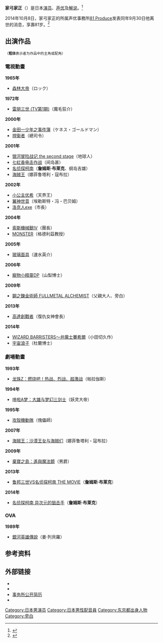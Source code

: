 {{藝人
| 姓名 = 家弓家正
| 類型 = 配音演员
| 圖片 =
| 圖片名稱 = 
| 圖片尺寸 = 
| 羅馬拼音 = Kayumi Iemasa 
| 本名 = 
| 暱稱 = 
| 出生日期 = {{birth date|1933|10|31}}
| 出生地點 = {{EOJ}}[[东京府|东京府]]
| 逝世日期 = {{death date and age|2014|9|30|1932|10|31}}
| 逝世地點 = {{JPN}}[[东京都|东京都]]
| 籍貫 = 
| 國籍 = {{JPN}}
| 配偶 = 
| 職業 = [[聲優|聲優]]、[[演员|演员]]、解说员
| 活躍年代 = 1956年—2014年
| 經紀公司 = 
| 代表作 = 日立 世界・惊奇发现！（解说）<br>詹姆斯·布莱克（[[名侦探柯南|名侦探柯南]]）
| 相關團體 = 
| 網站 =
| imdb = 
| 電視劇 =
}}

{{japanese|japanese=家弓 家正|kana=かゆみ いえまさ|romaji=Kayumi Iemasa}}

'''家弓家正'''（{{bd|1933年|10月31日|2014年|9月30日|Kayumi Iemasa}}）是日本[[演员|演员]]、[[声优|声优]]及[[旁白|解说]]。<ref>{{Cite web |url=http://www.allcinema.net/prog/show_p.php?num_p=114435 |title=家弓家正 のプロフィール - allcinema |accessdate=2014-08-02 |archive-date=2014-08-10 |archive-url=https://web.archive.org/web/20140810042302/http://www.allcinema.net/prog/show_p.php?num_p=114435 |dead-url=no }}</ref>

2014年10月8日，家弓家正的所属声优事務所[[81_Produce|81 Produce]]发表同年9月30日他离世的消息，享壽81岁。<ref>{{Cite web|url=http://nlab.itmedia.co.jp/nl/articles/1410/08/news123.html|title=俳優・声優の家弓家正さんが死去 「ナウシカ」のクロトワや「ドラゴンボールZ」パラガス役など演じる|publisher=ITmedia|accessdate=2014年10月8日|archive-date=2022年4月1日|archive-url=https://web.archive.org/web/20220401020530/https://nlab.itmedia.co.jp/nl/articles/1410/08/news123.html}}</ref>

==出演作品==
<small>（'''粗体'''表示者为作品中的主角或配角）</small>
===電視動畫===
'''1965年'''
*[[森林大帝|森林大帝]]（ロック）
'''1972年'''
*[[雷朋三世_(TV第1期)|雷朋三世 (TV第1期)]]（魔毛狂介）
'''2000年'''
*[[金田一少年之事件簿|金田一少年之事件簿]]（ケネス・ゴールドマン）
*[[捍衞者|捍衞者]]（總司令）
'''2001年'''
*[[银河冒险战记|银河冒险战记 the second stage]]（地球人）
*[[七虹香电击作战|七虹香电击作战]]（间岛甚）
*[[名侦探柯南|名侦探柯南]]（'''詹姆斯·布莱克'''、纲岛吉雄）
*[[海贼王|海贼王]]（娜菲鲁塔利・寇布拉）
'''2002年'''
*[[小公主优希|小公主优希]]（天界王）
*[[翼神世音|翼神世音]]（埃勒斯特・冯・巴贝姆）
*[[洛克人|洛克人exe]]（市長）
'''2004年'''
*[[索斯機械獸IV|索斯機械獸IV]]（團長）
*[[MONSTER|MONSTER]]（格德利茲教授）
'''2005年'''
*[[玻璃面具|玻璃面具]]（速水英介）
'''2006年'''
*[[寵物小精靈DP|寵物小精靈DP]]（山梨博士）
'''2009年'''
*[[鋼之鍊金術師_FULLMETAL_ALCHEMIST|鋼之鍊金術師 FULLMETAL ALCHEMIST]]（父親大人、旁白）
'''2013年'''
*[[高達創戰者|高達創戰者]]（復仇女神會長）
'''2014年'''
*[[WIZARD_BARRISTERS～弁魔士賽希爾|WIZARD BARRISTERS～弁魔士賽希爾]]（小田切久作）
*[[宇宙浪子|宇宙浪子]]（杜蘭博士）

===劇場動畫===
'''1993年'''
*[[龙珠Z|龙珠Z：燃烧吧！热战、烈战、超激战]]（帕拉伽斯）
'''1994年'''
*[[大雄与梦幻三剑士|哆啦A梦：大雄与梦幻三剑士]]（妖灵大帝）
'''1995年'''
*[[攻殼機動隊_(1995年電影)|攻殼機動隊]]（傀儡師）
'''2007年'''
*[[海贼王|海贼王：沙漠王女与海贼们]]（娜菲鲁塔利・寇布拉）
'''2009年'''
*[[棄寶之島：遙與魔法鏡|棄寶之島：遙與魔法鏡]]（男爵）
'''2013年'''
*[[鲁邦三世VS名侦探柯南_THE_MOVIE|鲁邦三世VS名侦探柯南 THE MOVIE]]（'''詹姆斯·布莱克'''）
'''2014年'''
*[[名侦探柯南__异次元的狙击手|名侦探柯南  异次元的狙击手]]（'''詹姆斯·布莱克'''）

===OVA===
'''1989年'''
*[[銀河英雄傳說|銀河英雄傳說]]（姜‧列貝羅）

==参考资料==
{{reflist}}

==外部链接==
* {{jmdb name|0056670}}
* {{imdb name|id=0443509|name=家弓家正}}
*[https://web.archive.org/web/20140702020800/http://www.81produce.co.jp/list.cgi?man+1173620204610 事务所公开简历]{{ja}}
*{{ann|people|2380|家弓家正}}

{{Authority control}}
{{DEFAULTSORT:Kayumi Iemasa}}
[[Category:日本男演员|Category:日本男演员]]
[[Category:日本男性配音員|Category:日本男性配音員]]
[[Category:东京都出身人物|Category:东京都出身人物]]
[[Category:旁白|Category:旁白]]